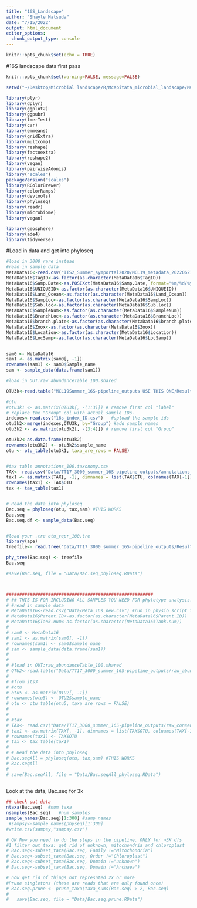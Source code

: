 ```yaml
---
title: "16S_Landscape"
author: "Shayle Matsuda"
date: "7/15/2022"
output: html_document
editor_options: 
  chunk_output_type: console
---
```


```r
knitr::opts_chunk$set(echo = TRUE)
```
#16S landscape data first pass

```r
knitr::opts_chunk$set(warning=FALSE, message=FALSE)

setwd("~/Desktop/Microbial landscape/R/Mcapitata_microbial_landscape/MCL19Summer_16S-pipeline_outputs USE THIS ONE")

library(plyr) 
library(dplyr)
library(ggplot2)
library(ggpubr)
library(lmerTest)
library(car)
library(emmeans)
library(gridExtra)
library(multcomp)
library(reshape)
library(factoextra)
library(reshape2)
library(vegan) 
library(pairwiseAdonis)
library("scales")
packageVersion("scales")
library(RColorBrewer)
library(colorRamps)
library(devtools)
library(phyloseq)
library(readr)
library(microbiome)
library(vegan)

library(geosphere)
library(ade4)
library(tidyverse)

```

#Load in data and get into phyloseq
```r
 
#load in 3000 rare instead
#read in sample data
MetaData16<-read.csv("ITS2_Summer_symportal2020/MCL19_metadata_20220621.csv") #same for ITS2
MetaData16$TagID<-as.factor(as.character(MetaData16$TagID))
MetaData16$Samp.Date<-as.POSIXct(MetaData16$Samp.Date, format="%m/%d/%y")
MetaData16$UNIQUEID<-as.factor(as.character(MetaData16$UNIQUEID))
MetaData16$Land_Ocean<-as.factor(as.character(MetaData16$Land_Ocean))
MetaData16$SampLoc<-as.factor(as.character(MetaData16$SampLoc))
MetaData16$Sub.loc<-as.factor(as.character(MetaData16$Sub.loc))
MetaData16$SampleNum<-as.factor(as.character(MetaData16$SampleNum))
MetaData16$BranchLoc<-as.factor(as.character(MetaData16$BranchLoc))
MetaData16$branch.plate<-as.factor(as.character(MetaData16$branch.plate))
MetaData16$Zoox<-as.factor(as.character(MetaData16$Zoox))
MetaData16$Location<-as.factor(as.character(MetaData16$Location))
MetaData16$LocSamp<-as.factor(as.character(MetaData16$LocSamp))


sam0 <- MetaData16
sam1 <- as.matrix(sam0[, -1])
rownames(sam1) <- sam0$Sample_name
sam <- sample_data(data.frame(sam1))

#load in OUT:raw_abundanceTable_100.shared

OTU3k<-read.table("MCL19Summer_16S-pipeline_outputs USE THIS ONE/Results/main/details/abundance_table_100.shared", sep='', header=T)

#otu
#otu3k1 <- as.matrix(OTU3k[, -(1:3)]) # remove first col "label"
# replace the "Group" col with actual sample IDs.
indexes<-read.csv("16s_index_ID.csv")   #upload the sample ids
otu3k2<-merge(indexes,OTU3k, by="Group") #add sample names
otu3k2 <- as.matrix(otu3k2[, -(3:4)]) # remove first col "Group"

otu3k2<-as.data.frame(otu3k2)
rownames(otu3k2) <- otu3k2$sample_name
otu <- otu_table(otu3k1, taxa_are_rows = FALSE)


#tax table annotations_100.taxonomy.csv
TAX<- read.csv("Data/TT17_3000_summer_16S-pipeline_outputs/annotations_100.taxonomy.csv", colClasses = "character")
tax1 <- as.matrix(TAX[, -1], dimnames = list(TAX$OTU, colnames(TAX[-1])))
rownames(tax1) <- TAX$OTU
tax <- tax_table(tax1)


# Read the data into phyloseq
Bac.seq = phyloseq(otu, tax,sam) #THIS WORKS
Bac.seq
Bac.seq.df <- sample_data(Bac.seq)


#load your .tre otu_repr_100.tre
library(ape)
treefile<- read.tree("Data/TT17_3000_summer_16S-pipeline_outputs/Results/postprocessing/unifrac/otu_repr_100.tre")

phy_tree(Bac.seq) <- treefile
Bac.seq

#save(Bac.seq, file = "Data/Bac.seq_phyloseq.RData")



########################################################
# ## THIS IS FOR INCLUDING ALL SAMPLES YOU NEED FOR phylotype analysis.
# #read in sample data
# MetaData16<-read.csv("Data/Meta_16s_new.csv") #run in physio script first
# MetaData16$Parent.ID<-as.factor(as.character(MetaData16$Parent.ID))
# MetaData16$Tank.num<-as.factor(as.character(MetaData16$Tank.num))
# 
# sam0 <- MetaData16
# sam1 <- as.matrix(sam0[, -1])
# rownames(sam1) <- sam0$sample_name
# sam <- sample_data(data.frame(sam1))
# 
# 
# #load in OUT:raw_abundanceTable_100.shared
# OTU2<-read.table("Data/TT17_3000_summer_16S-pipeline_outputs/raw_abundanceTable_100_shared.csv", sep=',', header=T)
# 
# #from its3
# #otu
# otu5 <- as.matrix(OTU2[, -1])
# rownames(otu5) <- OTU2$sample_name
# otu <- otu_table(otu5, taxa_are_rows = FALSE)
# 
# 
# #tax
# TAX<- read.csv("Data/TT17_3000_summer_16S-pipeline_outputs/raw_consensusClassification_100_taxonomy.csv", colClasses = "character")
# tax1 <- as.matrix(TAX[, -1], dimnames = list(TAX$OTU, colnames(TAX[-1])))
# rownames(tax1) <- TAX$OTU
# tax <- tax_table(tax1)
# 
# # Read the data into phyloseq
# Bac.seqAll = phyloseq(otu, tax,sam) #THIS WORKS
# Bac.seqAll
# 
# save(Bac.seqAll, file = "Data/Bac.seqAll_phyloseq.RData")
 
```  
Look at the data, Bac.seq for 3k
```r
## check out data
ntaxa(Bac.seq)  #num taxa
nsamples(Bac.seq)   #num samples
sample_names(Bac.seq)[1:300] #samp names
 #sampsy<-sample_names(physeq)[1:300]
#write.csv(sampsy,"sampsy.csv")

# OK Now you need to do the steps in the pipeline. ONLY for >3K dfs
#1 filter out taxa: get rid of unknown, mitochondria and chloroplast
# Bac.seq<-subset_taxa(Bac.seq, Family !="Mitochondria")
# Bac.seq<-subset_taxa(Bac.seq, Order !="Chloroplast")
# Bac.seq<-subset_taxa(Bac.seq, Domain !="unknown")
# Bac.seq<-subset_taxa(Bac.seq, Domain !="Archaea")

# now get rid of things not represnted 2x or more
#Prune singletons (these are reads that are only found once)
# Bac.seq.prune <- prune_taxa(taxa_sums(Bac.seq) > 2, Bac.seq)
# 
#   save(Bac.seq, file = "Data/Bac.seq.prune.RData")
  
```


